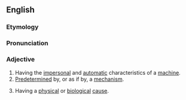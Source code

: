 ==English==

===Etymology===
{{suffix|mechanism|alt1=mechan(ism)|istic|lang=en}}

===Pronunciation===
{{rfp|en}}

===Adjective===
{{en-adj}}

# Having the [[impersonal]] and [[automatic]] characteristics of a [[machine]].
# [[predetermined|Predetermined]] by, or as if by, a [[mechanism]].
# {{lb|en|philosophy}} Having a [[physical]] or [[biological]] [[cause]].